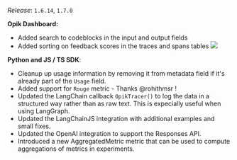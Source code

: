 _Release_: `1.6.14`, `1.7.0`

**Opik Dashboard:**

- Added search to codeblocks in the input and output fields
- Added sorting on feedback scores in the traces and spans tables
  <Frame>
    <img src="/img/changelog/2025-04-07/sort_feedback.png" />
  </Frame>

**Python and JS / TS SDK**:

- Cleanup up usage information by removing it from metadata field if it's already
  part of the `Usage` field.
- Added support for `Rouge` metric - Thanks @rohithmsr !
- Updated the LangChain callback `OpikTracer()` to log the data in a structured
  way rather than as raw text. This is expecially useful when using LangGraph.
- Updated the LangChainJS integration with additional examples and small fixes.
- Updated the OpenAI integration to support the Responses API.
- Introduced a new AggregatedMetric metric that can be used to compute aggregations
  of metrics in experiments.
